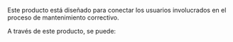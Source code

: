 Este producto está diseñado para conectar los usuarios involucrados en el proceso de mantenimiento correctivo.

A través de este producto, se puede:

